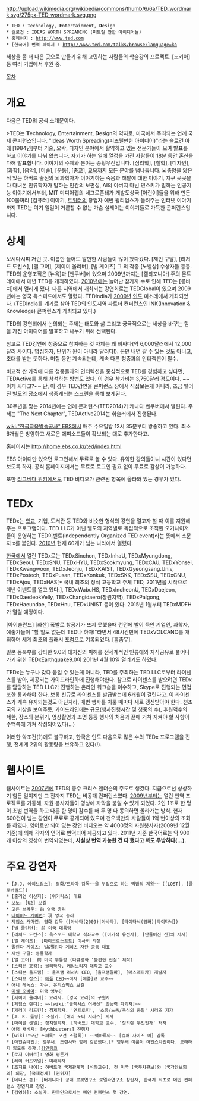 http://upload.wikimedia.org/wikipedia/commons/thumb/6/6a/TED_wordmark.svg/275px-TED_wordmark.svg.png

 * TED : '''T'''echnology, '''E'''ntertainment, '''D'''esign
 * 슬로건 : IDEAS WORTH SPREADING (퍼트릴 만한 아이디어들)
 * 홈페이지 : http://www.ted.com
 * [한국어] 번역 페이지 : http://www.ted.com/talks/browse?language=ko

세상을 좀 더 나은 곳으로 만들기 위해 고민하는 사람들의 학술강의 프로젝트. [노키아]등 여러 기업에서 후원 중.

[[목차]]
= 개요 =
다음은 TED의 공식 소개문이다.

>TED는 '''T'''echnology, '''E'''ntertainment, '''D'''esign의 약자로, 미국에서 주최되는 연례 국제 콘퍼런스입니다. "Ideas Worth Spreading(퍼뜨릴만한 아이디어)"라는 슬로건 아래 [1984년]부터 기술, 오락, 디자인 분야에서 활약하고 있는 전문가들이 모여 발표를 하고 이야기를 나눠 왔습니다. 자기가 하는 일에 열정을 가진 사람들이 18분 동안 혼신을 다해 발표합니다. 이야기의 주제와 분야는 종횡무진입니다. [심리학], [철학], [디자인], [과학], [음악], [미술], [운동], [종교], [[교육]]까지 모든 분야를 넘나듭니다. 뇌종양을 앓은 적 있는 하버드 출신의 뇌과학자가 이야기하는 죽음과 해탈에 대한 이야기, 지구 곳곳을 다 다녀본 인류학자가 말하는 인간의 보편성, AI의 아버지 마빈 민스키가 말하는 인공지능 이야기에서부터, MIT 미디어랩의 네그로폰테가 개발도상국 [어린이]들을 위해 만든 100불짜리 [컴퓨터] 이야기, [[트위터]]의 창업자 에번 윌리엄스가 들려주는 인터넷 이야기까지 TED는 여기 일일이 거론할 수 없는 가슴 설레이는 이야기들로 가득찬 콘퍼런스입니다.

= 상세 =
보시다시피 저런 곳. 이름만 들어도 알만한 사람들이 많이 왔다갔다. [제인 구달], [리처드 도킨스], [앨 고어], [제이미 올리버], [빌 게이츠] 그 외 각종 [노벨상] 수상자들 등등. TED의 운영조직은 [뉴욕]과 [밴쿠버]에 있으며 2009년까지는 [캘리포니아] 주의 몬트레이에서 매년 TED를 개최하였다. [[2010년]]에는 늘어난 참가자 수로 인해 TED는 [롱비치]에서 열리게 됐다. 다른 지역에서 개최되는 강연회로는 TEDGlobal이 있으며 2009년에는 영국 옥스퍼드에서도 열렸다. TEDIndia가 [[2009년]] [[인도]] 미소레에서 개최되었다. (TEDIndia를 계기로 삼아 TED의 인도지역 파트너 컨퍼런스인 INK(Innovation & Knowledge) 콘퍼런스가 개최되고 있다.)

TED의 강연회에서 논의되는 주제는 태도와 삶 그리고 궁극적으로는 세상을 바꾸는 힘을 가진 아이디어를 발표하고 나누기 위해 선택된다.

참고로 TED강연에 청중으로 참여하는 것 자체는 꽤 비싸다(약 6,000달러에서 12,000달러 사이다. 명심하자, 단위가 원이 아니라 달러다!). 돈만 내면 갈 수 있는 것도 아니고, 초대를 받는 듯하다. 며칠 동안 계속되는데, 계속 다른 청중과의 인터랙션이 필수.

비교적 싼 가격에 다른 청중들과의 인터렉션을 중심적으로 TED를 경험하고 싶다면, TEDActive를 통해 참석하는 방법도 있다. 이 경우 참가비는 3,750달러 정도이다. ~~이게 싸다고?~~ 단, 이 경우 TED강연을 콘퍼런스 장에서 직접보는게 아니라, 조금 떨어진 별도의 장소에서 생중계되는 스크린을 통해 보게된다.

30주년을 맞는 2014년에는 연례 콘퍼런스(TED2014)가 캐나다 벤쿠버에서 열린다. 주제는 "The Next Chapter", TEDActive2014는 휘슬러에서 진행된다. 

[[wiki:"한국교육방송공사" EBS]]에서 매주 수요일밤 12시 35분부터 방송하고 있다. 최소 6개월은 방영하고 새로운 에피소드들이 확보되는 대로 추가한다고.

홈페이지는 http://home.ebs.co.kr/ted/index.html

EBS 아이디만 있으면 로그인해서 무료로 볼 수 있다. 유익한 강의들이니 시간이 있다면 보도록 하자. 공식 홈페이지에서는 무료로 로그인 필요 없이 무료로 감상이 가능하다.

또한 [[리그베다 위키]]에서도 TED 비디오가 관련된 항목에 올라와 있는 경우가 있다.

= TEDx =
TEDx는 [[학교]], 기업, 도서관 등 TED와 비슷한 형식의 강연을 열고자 할 때 이를 지원해주는 프로그램이다. TED LLC가 아닌 별도의 지역별로 독립적으로 조직된 오거나이저들이 운영하는 TED이벤트(independently Organized TED event)라는 뜻에서 소문자 x를 붙인다. [[2010년]] 현재 60개가 넘는 나라에서 열렸다. 

[[한국]]에서 열린 TEDx로는
TEDxSinchon, TEDxInhaU, TEDxMyungdong, TEDxSeoul, TEDxSNU, TEDxHYU, TEDxSookmyung, TEDxCAU, TEDxYonsei, TEDxKwangwoon, TEDxJeonju, TEDxKAIST, TEDxGyeongsang.Univ, TEDxPostech, TEDxPusan, TEDxKonkuk, TEDxSKK, TEDxSSU, TEDxCNU, TEDxAjou, TEDxHAS[* 국내 최초의 정식 고등학교 주체 TED, 2011년을 시작으로 매년 이벤트를 열고 있다.], TEDxWabuHS, TEDxIncheonU, TEDxDaejeon, TEDxDaedeokVelly, TEDxChangidaero(창원지역), TEDxPalgong, TEDxHaeundae, TEDxHnu, TEDxUNIST 등이 있다. 2015년 1월부터 TEDxMDFH가 열릴 예정이다.

[아이슬란드] [화산] 폭발로 항공기가 뜨지 못했을때 런던에 발이 묶인 기업인, 과학자, 예술가들이 "할 일도 없는데 TED나 하자!"라면서 48시간만에 TEDxVOLCANO를 개최하며 세계 최초의 플래시 포럼으로 기록되었다. [흠좀무].

일본 동북부를 강타한 9.0의 대지진의 피해를 전세계적인 인류애와 지식공유로 풀어나가기 위한 TEDxEarthquake9.0이 2011년 4월 10일 열리기도 하였다.

TEDx는 누구나 갖다 붙일 수 있는게 아니라, TED를 주최하는 TED LLC로부터 라이센스를 받아, 제공되는 가이드라인하에 진행해야한다. 참고로 라이센스를 받으려면 TEDx를 담당하는 TED LLC가 진행하는 온라인 워크숍을 이수하고, Skype로 진행되는 면접 또한 통과해야 한다. 보통 신규로 라이센스를 발급받는데 6개월이 걸린다고. 이 라이센스가 계속 유지되는것도 아닌지라, 매번 행사를 치룰 때마다 새로 갱신받아야 한다. 천조국의 기상을 보여주듯, 가이드라인에는 규모(행사진행시간 및 청중의 수), 후원액수의 제한, 장소의 분위기, 영상촬영과 조명 등등 행사의 처음과 끝에 거쳐 지켜야 할 사항이 수백쪽에 거쳐 작성되어있다(...)

이러한 악조건(?)에도 불구하고, 한국은 인도 다음으로 많은 수의 TEDx 프로그램을 진행, 전세계 2위의 활동량을 보유하고 있다(!).

= 웹사이트 =
웹사이트는 [[2007년]]에 TED의 총수 크리스 앤더슨의 주도로 생겼다. 지금으로선 상상하기 힘든 일이지만 그 전까지 TED는 비공개 컨퍼런스였다. [[2009년]]부터는 열린 번역 프로젝트를 가동해, 자원 봉사자들이 영상에 자막을 붙일 수 있게 되었다. 2인 1조로 한 명이 초벌 번역을 하고 다른 한 명이 감수를 해 두 명 다 동의하면 올라가는 방식. 현재 600건이 넘는 강연이 무료로 공개되어 있으며 천오백만의 사람들이 1억 번이상의 조회를 하였다. 영어로만 되어 있는 강연 비디오는 약 4000명의 자원봉사자(2009년 12월 기준)에 의해 각자의 언어로 번역되어 제공되고 있다. 2011년 기준 한국어로는 약 900개 이상의 영상이 번역되었는데, '''사실상 번역 가능한 건 다 했다고 봐도 무방하다(...).'''

= 주요 강연자 =
 * [J.J. 에이브럼스]: 영화/드라마 감독~~을 부업으로 하는 떡밥의 제왕~~ ([LOST], [클로버필드])
 * [줄리언 어산지]: [위키릭스] 대표
 * 보노: [U2] 보컬
 * 고든 브라운: 前 영국 총리
 * [[데이비드 캐머런]]: 現 영국 총리
 * [[제임스 캐머런]]: 영화 감독 ([아바타(2009)|아바타], [타이타닉(영화)|타이타닉])
 * [빌 클린턴]: 前 미국 대통령
 * [리처드 도킨스]: 옥스포드 대학교 석좌교수 ([이기적 유전자], [만들어진 신]의 저자)
 * [빌 게이츠]: [마이크로소프트] 이사회 의장
 * 멀린다 게이츠: 빌&멀린다 게이츠 재단 공동 대표
 * 제인 구달: 동물학자
 * [앨 고어]: 前 미국 부통령 (다큐영화 '불편한 진실' 제작)
 * [스티븐 호킹]: 물리학자. 케임브리지 대학교 교수
 * [스티븐 울프램] : 울프램 리서치 CEO, [울프램알파], [매스매티카] 개발자
 * [스티브 잡스]: [[애플]] [[CEO]]~~이자 [애플]교 교주~~
 * 애니 레녹스: 가수. 유리스믹스 보컬
 * [[미셸 오바마]]: 미국 영부인
 * [제이미 올리버]: 요리사. [영국 요리]의 구원자
 * [제임스 랜디]: ~~[wiki:"쿨렉서스 어새신" 초능력 파괴자]~~
 * [제러미 리프킨]: 경제학자. '엔트로피', '소유/노동/육식의 종말' 시리즈 저자
 * [J. K. 롤링]: 소설가. [해리 포터 시리즈] 저자
 * [마이클 샌델]: 정치철학자. [하버드] 대학교 교수. '정의란 무엇인가' 저자
 * 애덤 새비지: [Mythbusters] 진행자
 * [wiki:"모간 스퍼록" 모건 스펄록]: ~~맥마루타~~ [슈퍼 사이즈 미] 감독
 * [아인슈타인]: 앵무새. 조련사와 함께 강연했다.[* 앵무새 이름이 아인스타인이다. 오해하지 않도록 하자.][http://www.ted.com/talks/einstein_the_parrot_talks_and_squawks.html 강연링크]
 * [로저 이버트]: 영화 평론가
 * [레이 커즈와일]: 미래학자
 * [조지프 나이]: 하버드대 국제관계학 [석좌교수], 전 미국 [국무차관보]와 [국가안보회의] 의장, [국제정세] [권위자]
 * [데니스 홍]: [버지니아] 공대 로봇연구소 로멜라연구소 창립자, 한국계 최초로 메인 컨퍼런스 강연자로 강연.
 * [김영하]: 소설가. 한국인으로서는 메인 컨퍼런스 첫 강연.
